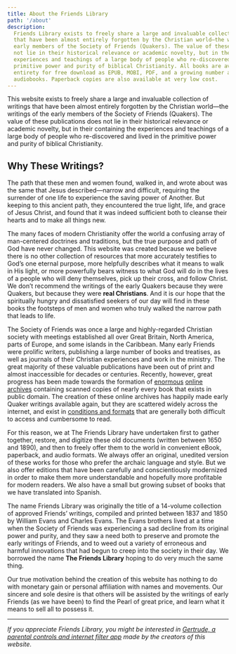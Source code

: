 ```yaml
---
title: About the Friends Library
path: '/about'
description:
  Friends Library exists to freely share a large and invaluable collection of writings
  that have been almost entirely forgotten by the Christian world—the writings of the
  early members of the Society of Friends (Quakers). The value of these publications does
  not lie in their historical relevance or academic novelty, but in their containing the
  experiences and teachings of a large body of people who re-discovered and lived in the
  primitive power and purity of biblical Christianity. All books are available in their
  entirety for free download as EPUB, MOBI, PDF, and a growing number are available as
  audiobooks. Paperback copies are also available at very low cost.
---
```


<Lead>
  This website exists to freely share a large and invaluable collection of writings that
  have been almost entirely forgotten by the Christian world&mdash;the writings of the
  early members of the Society of Friends (Quakers). The value of these publications does
  not lie in their historical relevance or academic novelty, but in their containing the
  experiences and teachings of a large body of people who re-discovered and lived in the
  primitive power and purity of biblical Christianity.
</Lead>

## Why These Writings?

The path that these men and women found, walked in, and wrote about was the same that
Jesus described&mdash;narrow and difficult, requiring the surrender of one life to
experience the saving power of Another. But keeping to this ancient path, they encountered
the true light, life, and grace of Jesus Christ, and found that it was indeed sufficient
both to cleanse their hearts and to make all things new.

The many faces of modern Christianity offer the world a confusing array of man-centered
doctrines and traditions, but the true purpose and path of God have never changed. This
website was created because we believe there is no other collection of resources that more
accurately testifies to God’s one eternal purpose, more helpfully describes what it means
to walk in His light, or more powerfully bears witness to what God will do in the lives of
a people who will deny themselves, pick up their cross, and follow Christ. We don’t
recommend the writings of the early Quakers because they were Quakers, but because they
were **real Christians**. And it is our hope that the spiritually hungry and dissatisfied
seekers of our day will find in these books the footsteps of men and women who truly
walked the narrow path that leads to life.

The Society of Friends was once a large and highly-regarded Christian society with
meetings established all over Great Britain, North America, parts of Europe, and some
islands in the Caribbean. Many early Friends were prolific writers, publishing a large
number of books and treatises, as well as journals of their Christian experiences and work
in the ministry. The great majority of these valuable publications have been out of print
and almost inaccessible for decades or centuries. Recently, however, great progress has
been made towards the formation of [enormous](https://books.google.com/)
[online](https://archive.org/details/texts) [archives](https://www.hathitrust.org/)
containing scanned copies of nearly every book that exists in public domain. The creation
of these online archives has happily made early Quaker writings available again, but they
are scattered widely across the internet, and exist in
[conditions and formats](https://books.google.com/books?id=LCEJAAAAQAAJ&printsec=frontcover&cad=0#v=onepage)
that are generally both difficult to access and cumbersome to read.

For this reason, we at The Friends Library have undertaken first to gather together,
restore, and digitize these old documents (written between 1650 and 1890), and then to
freely offer them to the world in convenient eBook, paperback, and audio formats. We
always offer an original, unedited version of these works for those who prefer the archaic
language and style. But we also offer editions that have been carefully and
conscientiously modernized in order to make them more understandable and hopefully more
profitable for modern readers. We also have a small but growing subset of books that we
have translated into Spanish.

The name Friends Library was originally the title of a 14-volume collection of approved
Friends’ writings, compiled and printed between 1837 and 1850 by William Evans and Charles
Evans. The Evans brothers lived at a time when the Society of Friends was experiencing a
sad decline from its original power and purity, and they saw a need both to preserve and
promote the early writings of Friends, and to weed out a variety of erroneous and harmful
innovations that had begun to creep into the society in their day. We borrowed the name
**The Friends Library** hoping to do very much the same thing.

Our true motivation behind the creation of this website has nothing to do with monetary
gain or personal affiliation with names and movements. Our sincere and sole desire is that
others will be assisted by the writings of early Friends (as we have been) to find the
Pearl of great price, and learn what it means to sell all to possess it.

<hr class="pt-8 pb-4" />

_If you appreciate Friends Library, you might be interested in
[Gertrude, a parental controls and internet filter app](https://gertrude.app) made by the
creators of this website._


